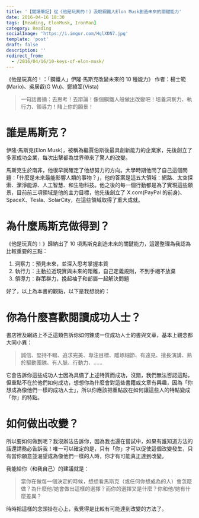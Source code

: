```yaml
---
title: '【閱讀筆記】從《他是玩真的！》汲取鋼鐵人Elon Musk創造未來的關鍵能力'
date: 2016-04-16 18:30
tags: [Reading, ElonMusk, IronMan]
category: Reading
socialImage: 'https://i.imgur.com/HqlXDN7.jpg'
template: 'post'
draft: false
description: ''
redirect_from:
  - /2016/04/16/10-keys-of-elon-musk/
---
```


《他是玩真的！：「鋼鐵人」伊隆·馬斯克改變未來的 10 種能力》
作者：楊士範(Mario)、吳居叡(G Wu)、鄭緯筌(Vista)

> 一句話書摘：去思考！去辯論！像個鋼鐵人般做出改變吧！培養洞察力、執行力、領導力！賭上你的願景！

# 誰是馬斯克？

伊隆·馬斯克(Elon Musk)，被稱為繼賈伯斯後最具創新能力的企業家，先後創立了多家成功企業，每次出擊都為世界帶來了驚人的改變。

馬斯克生於南非，他很早就確定了他想努力的方向。大學時期他問了自己這個問題：「什麼是未來最能影響人類的事物？」，他的答案是這五大領域：網路、太空探索、潔淨能源、人工智慧、和生物科技。他之後的每一個行動都是為了實現這些願景，目前前三項領域是他的主力目標，他先後創立了 X.com(PayPal 的前身)、SpaceX、Tesla、SolarCity，在這些領域取得了重大成就。

# 為什麼馬斯克做得到？

《他是玩真的！》歸納出了 10 項馬斯克創造未來的關鍵能力，這邊整理為我認為比較重要的三點：

1. 洞察力：預見未來，並深入思考掌握本質
2. 執行力：主動拉近現實與未來的距離，自己定義規則，不到手絕不放棄
3. 領導力：群策群力，挽起袖子和部屬一起解決問題

好了，以上為本書的觀點，以下是我想說的：

# 你為什麼喜歡閱讀成功人士？

書店裡及網路上不乏這類告訴你如何鍊成一位成功人士的書與文章，基本上觀念都大同小異：

> 誠信、堅持不輟、追求完美、專注目標、雕琢細節、有遠見、擅長演講、熟於驅動團隊、有人脈、行動力、......

它會告訴你這些成功人士因為具備了上述特質而成功，沒錯，我們無法否認這點，但重點不在於他們如何成功，想想你為什麼會對這些書籍或文章有興趣，因為「你想成為像他們一樣的成功人士」，所以你應該把重點放在如何讓這些人的特點變成「你」的特點。

# 如何做出改變？

所以要如何做到呢？我沒辦法告訴你，因為我也還在嘗試中，如果有誰知道方法的話還請務必告訴我！唯一可以確定的是，只有「你」才可以促使這個改變發生，只有當你願意並渴望成為像他們一樣的人時，你才有可能真正達到改變。

我能給你（和我自己）的建議就是：

> 當你在做每一個決定的時候，想想看馬斯克（或任何你想成為的人）會怎麼做？為什麼他/她會做出這樣的選擇？而你的選擇又是什麼？你和他/她有什麼差異？

時時把這樣的念頭掛在心上，我覺得是比較有可能達到改變的方法了。
